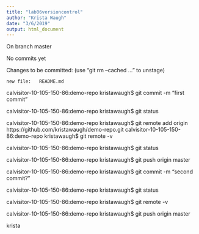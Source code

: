 ```yaml
---
title: "lab06versioncontrol"
author: "Krista Waugh"
date: "3/6/2019"
output: html_document
---
```



On branch master

No commits yet

Changes to be committed:
  (use "git rm --cached <file>..." to unstage)

	new file:   README.md

calvisitor-10-105-150-86:demo-repo kristawaugh$ git commit -m "first commit"

calvisitor-10-105-150-86:demo-repo kristawaugh$ git status

calvisitor-10-105-150-86:demo-repo kristawaugh$ git remote add origin https://github.com/kristawaugh/demo-repo.git
calvisitor-10-105-150-86:demo-repo kristawaugh$ git remote -v

calvisitor-10-105-150-86:demo-repo kristawaugh$ git status

calvisitor-10-105-150-86:demo-repo kristawaugh$ git push origin master

calvisitor-10-105-150-86:demo-repo kristawaugh$ git commit -m "second commit?"

calvisitor-10-105-150-86:demo-repo kristawaugh$ git status

calvisitor-10-105-150-86:demo-repo kristawaugh$ git remote -v

calvisitor-10-105-150-86:demo-repo kristawaugh$ git push origin master

krista 